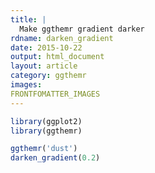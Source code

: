 ```yaml
---
title: |
  Make ggthemr gradient darker
rdname: darken_gradient
date: 2015-10-22
output: html_document
layout: article
category: ggthemr
images:
FRONTFOMATTER_IMAGES
---
```


```r
library(ggplot2)
library(ggthemr)
```

```r
ggthemr('dust')
darken_gradient(0.2)



```